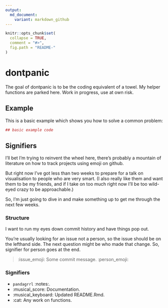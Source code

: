 ```yaml
---
output:
  md_document:
    variant: markdown_github
---
```


<!-- README.md is generated from README.Rmd. Please edit that file -->

```r
knitr::opts_chunk$set(
  collapse = TRUE,
  comment = "#>",
  fig.path = "README-"
)
```

# dontpanic

The goal of dontpanic is to be the coding equivalent of a towel. My helper functions are parked here. Work in progress, use at own risk.

## Example

This is a basic example which shows you how to solve a common problem:

```r
## basic example code
```

## Signifiers

I'll bet I'm trying to reinvent the wheel here, there's probably a mountain of literature on how to track projects using emoji on github. 

But right now I've got less than two weeks to prepare for a talk on visualisation to people who are very smart. (I also really like them and want them to be my friends, and if I take on too much right now I'll be too wild-eyed crazy to be approachable.)

So, I'm just going to dive in and make something up to get me through the next few weeks.  

### Structure

I want to run my eyes down commit history and have things pop out. 

You're usually looking for an issue not a person, so the issue should be on the lefthand side. The next question might be who made that change. So, signifier for person goes at the end. 

> :issue_emoji: Some commit message. :person_emoji:

### Signifiers

- `pandagrrl` :notes:. 
- :musical_score: Documentation.
- :musical_keyboard: Updated README.Rmd. 
- :cat: Any work on functions.

